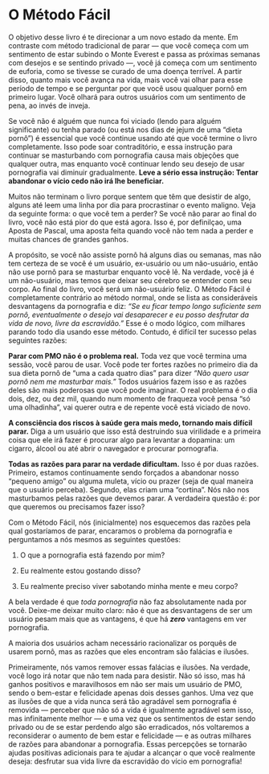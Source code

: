 # O Método Fácil {#o-metodo-facil}


O objetivo desse livro é te direcionar a um novo estado da mente. Em contraste com método tradicional de parar — que você começa com um sentimento de estar subindo o Monte Everest e passa as próximas semanas com desejos e se sentindo privado —, você já começa com um sentimento de euforia, como se tivesse se curado de uma doença terrível. A partir disso, quanto mais você avança na vida, mais você vai olhar para esse período de tempo e se perguntar por que você usou qualquer pornô em primeiro lugar. Você olhará para outros usuários com um sentimento de pena, ao invés de inveja.

Se você não é alguém que nunca foi viciado (lendo para alguém significante) ou tenha parado (ou está nos dias de jejum de uma "dieta pornô") é essencial que você continue usando até que você termine o livro completamente. Isso pode soar contraditório, e essa instrução para continuar se masturbando com pornografia causa mais objeções que qualquer outra, mas enquanto você continuar lendo seu desejo de usar pornografia vai diminuir gradualmente. **Leve a sério essa instrução: Tentar abandonar o vício cedo não irá lhe beneficiar.**

Muitos não terminam o livro porque sentem que têm que desistir de algo, alguns até leem uma linha por dia para procrastinar o evento maligno. Veja da seguinte forma: o que você tem a perder? Se você não parar ao final do livro, você não está pior do que está agora. Isso é, por definilçao, uma Aposta de Pascal, uma aposta feita quando você não tem nada a perder e muitas chances de grandes ganhos.

A propósito, se você não assiste pornô há alguns dias ou semanas, mas não tem certeza de se você é um usuário, ex-usuário ou um não-usuário, então não use pornô para se masturbar enquanto você lê. Na verdade, você já é um não-usuário, mas temos que deixar seu cérebro se entender com seu corpo. Ao final do livro, você será um não-usuário feliz. O Método Fácil é completamente contrário ao método normal, onde se lista as consideráveis desvantagens da pornografia e diz:
*"Se eu ficar tempo longo suficiente sem pornô, eventualmente o desejo vai desaparecer e eu posso desfrutar da vida de novo, livre da escravidão."*
Esse é o modo lógico, com milhares parando todo dia usando esse método. Contudo, é difícil ter sucesso pelas seguintes razões:

**Parar com PMO não é o problema real.** Toda vez que você termina uma sessão, você parou de usar. Você pode ter fortes razões no primeiro dia da sua dieta pornô de "uma a cada quatro dias" para dizer *"Não quero usar pornô nem me masturbar mais."* Todos usuários fazem isso e as razões deles são mais poderosas que você pode imaginar. O real problema é o dia dois, dez, ou dez mil, quando num momento de fraqueza você pensa "só uma olhadinha", vai querer outra e de repente você está viciado de novo.

**A consciência dos riscos à saúde gera mais medo, tornando mais difícil parar.** Diga a um usuário que isso está destruindo sua virilidade e a primeira coisa que ele irá fazer é procurar algo para levantar a dopamina: um cigarro, álcool ou até abrir o navegador e procurar pornografia.

**Todas as razões para parar na verdade dificultam.** Isso é por duas razões. Primeiro, estamos continuamente sendo forçados a abandonar nosso "pequeno amigo" ou alguma muleta, vício ou prazer (seja de qual maneira que o usuário perceba). Segundo, elas criam uma "cortina". Nós não nos masturbamos pelas razões que devemos parar. A verdadeira questão é: por que queremos ou precisamos fazer isso?

Com o Método Fácil, nós (inicialmente) nos esquecemos das razões pela qual gostaríamos de parar, encaramos o problema da pornografia e perguntamos a nós mesmos as seguintes questões:

1.  O que a pornografia está fazendo por mim?

2.  Eu realmente estou gostando disso?

3.  Eu realmente preciso viver sabotando minha mente e meu corpo?

A bela verdade é que *toda pornografia* não faz absolutamente nada por você. Deixe-me deixar muito claro: não é que as desvantagens de ser um usuário pesam mais que as vantagens, é que há ***zero*** vantagens em ver pornografia.

A maioria dos usuários acham necessário racionalizar os porquês de usarem pornô, mas as razões que eles encontram são falácias e ilusões.

Primeiramente, nós vamos remover essas falácias e ilusões. Na verdade, você logo irá notar que não tem nada para desistir. Não só isso, mas há ganhos positivos e maravilhosos em não ser mais um usuário de PMO, sendo o bem-estar e felicidade apenas dois desses ganhos. Uma vez que as ilusões de que a vida nunca será tão agradável sem pornografia é removida — perceber que não só a vida é igualmente agradável sem isso, mas infinitamente melhor — e uma vez que os sentimentos de estar sendo privado ou de se estar perdendo algo são erradicados, nós voltaremos a reconsiderar o aumento de bem estar e felicidade — e as outras milhares de razões para abandonar a pornografia. Essas percepções se tornarão ajudas positivas adicionais para te ajudar a alcançar o que você realmente deseja: desfrutar sua vida livre da escravidão do vício em pornografia!
